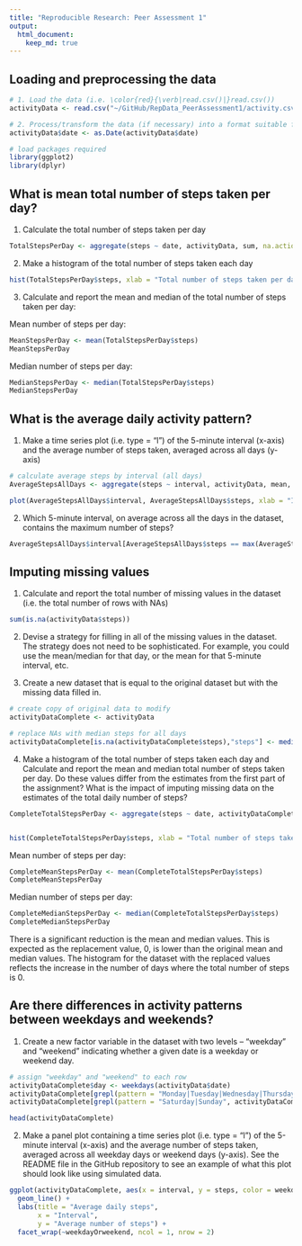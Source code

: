 ```yaml
---
title: "Reproducible Research: Peer Assessment 1"
output: 
  html_document:
    keep_md: true
---
```


## Loading and preprocessing the data

```r
# 1. Load the data (i.e. \color{red}{\verb|read.csv()|}read.csv())
activityData <- read.csv("~/GitHub/RepData_PeerAssessment1/activity.csv")

# 2. Process/transform the data (if necessary) into a format suitable for your analysis
activityData$date <- as.Date(activityData$date)

# load packages required
library(ggplot2)
library(dplyr)
```

## What is mean total number of steps taken per day?

1. Calculate the total number of steps taken per day
```r
TotalStepsPerDay <- aggregate(steps ~ date, activityData, sum, na.action = na.omit)
```

2. Make a histogram of the total number of steps taken each day
```r
hist(TotalStepsPerDay$steps, xlab = "Total number of steps taken per day", main = "Total number of steps taken per day", breaks = 16, col = "lightblue")
```

3. Calculate and report the mean and median of the total number of steps taken per day:

Mean number of steps per day:
```r
MeanStepsPerDay <- mean(TotalStepsPerDay$steps)
MeanStepsPerDay
```
Median number of steps per day:
```r
MedianStepsPerDay <- median(TotalStepsPerDay$steps)
MedianStepsPerDay
```

## What is the average daily activity pattern?

1. Make a time series plot (i.e. \color{red}{\verb|type = "l"|}type = "l") of the 5-minute interval (x-axis) and the average number of steps taken, averaged across all days (y-axis)

```r
# calculate average steps by interval (all days)
AverageStepsAllDays <- aggregate(steps ~ interval, activityData, mean, na.action = na.omit)

plot(AverageStepsAllDays$interval, AverageStepsAllDays$steps, xlab = "Intervals (5-minutes)", ylab = "Average number of steps", main = "Average number of steps by interval" , type = "l", lwd=2, col = "lightblue")
```

2. Which 5-minute interval, on average across all the days in the dataset, contains the maximum number of steps?
```r
AverageStepsAllDays$interval[AverageStepsAllDays$steps == max(AverageStepsAllDays$steps)]

```

## Imputing missing values

1. Calculate and report the total number of missing values in the dataset (i.e. the total number of rows with \color{red}{\verb|NA|}NAs)
```r
sum(is.na(activityData$steps))
```

2. Devise a strategy for filling in all of the missing values in the dataset. The strategy does not need to be sophisticated. For example, you could use the mean/median for that day, or the mean for that 5-minute interval, etc.

3. Create a new dataset that is equal to the original dataset but with the missing data filled in.
```r
# create copy of original data to modify
activityDataComplete <- activityData

# replace NAs with median steps for all days 
activityDataComplete[is.na(activityDataComplete$steps),"steps"] <- median(activityDataComplete$steps)
```

4. Make a histogram of the total number of steps taken each day and Calculate and report the mean and median total number of steps taken per day. Do these values differ from the estimates from the first part of the assignment? What is the impact of imputing missing data on the estimates of the total daily number of steps?

```r
CompleteTotalStepsPerDay <- aggregate(steps ~ date, activityDataComplete, sum, na.action = na.omit)


hist(CompleteTotalStepsPerDay$steps, xlab = "Total number of steps taken per day", main = "Total number of steps taken per day", breaks = 16, col = "lightblue")
```


Mean number of steps per day:
```r
CompleteMeanStepsPerDay <- mean(CompleteTotalStepsPerDay$steps)
CompleteMeanStepsPerDay
```
Median number of steps per day:
```r
CompleteMedianStepsPerDay <- median(CompleteTotalStepsPerDay$steps)
CompleteMedianStepsPerDay
```

There is a significant reduction is the mean and median values. This is expected as the replacement value, 0, is lower than the original mean and median values. The histogram for the dataset with the replaced values reflects the increase in the number of days where the total number of steps is 0.


## Are there differences in activity patterns between weekdays and weekends?
1. Create a new factor variable in the dataset with two levels – “weekday” and “weekend” indicating whether a given date is a weekday or weekend day.
```r

# assign "weekday" and "weekend" to each row
activityDataComplete$day <- weekdays(activityData$date)
activityDataComplete[grepl(pattern = "Monday|Tuesday|Wednesday|Thursday|Friday", activityDataComplete$day), "weekdayOrweekend"] <- "weekday"
activityDataComplete[grepl(pattern = "Saturday|Sunday", activityDataComplete$day), "weekdayOrweekend"] <- "weekend"

head(activityDataComplete)

```

2. Make a panel plot containing a time series plot (i.e. \color{red}{\verb|type = "l"|}type = "l") of the 5-minute interval (x-axis) and the average number of steps taken, averaged across all weekday days or weekend days (y-axis). See the README file in the GitHub repository to see an example of what this plot should look like using simulated data.

```r

ggplot(activityDataComplete, aes(x = interval, y = steps, color = weekdayOrweekend)) + 
  geom_line() + 
  labs(title = "Average daily steps", 
       x = "Interval", 
       y = "Average number of steps") + 
  facet_wrap(~weekdayOrweekend, ncol = 1, nrow = 2)
```


